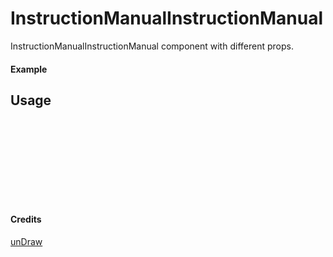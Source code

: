 
<Meta of={InstructionManualInstructionManual} title="unDraw/InstructionManualInstructionManual" />

# InstructionManualInstructionManual

InstructionManualInstructionManual component with different props.

#### Example

<Canvas of={InstructionManualInstructionManual.Primary} />

## Usage

```ts
import { InstructionManualInstructionManual } from "yadl-ui";

const Example = () => {
  return (
      <InstructionManualInstructionManual />
  );
};

export default Example;
```

#### Credits
[unDraw](https://undraw.co/illustrations)
